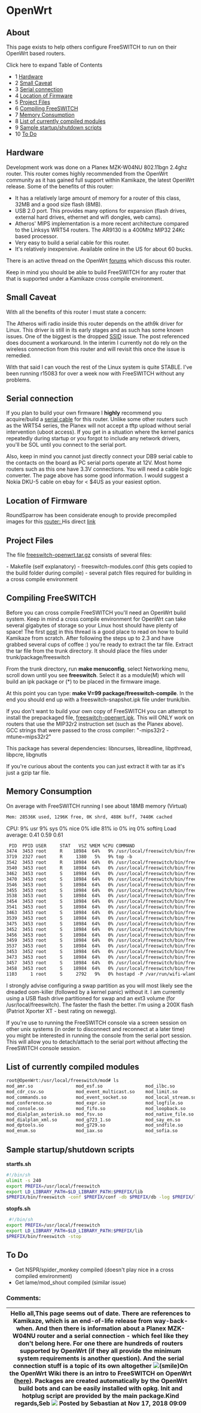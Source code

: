 
# OpenWrt



## About

This page exists to help others configure FreeSWITCH to run on their OpenWrt based routers.

Click here to expand Table of Contents

* 1 [Hardware](#hardware)
* 2 [Small Caveat](#small-caveat)
* 3 [Serial connection](#serial-connection)
* 4 [Location of Firmware](#location-of-firmware)
* 5 [Project Files](#project-files)
* 6 [Compiling FreeSWITCH](#compiling-freeswitch)
* 7 [Memory Consumption](#memory-consumption)
* 8 [List of currently compiled modules](#list-of-currently-compiled-modules)
* 9 [Sample startup/shutdown scripts](#sample-startupshutdown-scripts)
* 10 [To Do](#to-do)

## Hardware

Development work was done on a Planex MZK-W04NU 802.11bgn 2.4ghz router. This router comes highly recommended from the OpenWrt community as it has gained full support within Kamikaze, the latest OpenWrt release. Some of the benefits of this router:

* It has a relatively large amount of memory for a router of this class, 32MB and a good size flash (8MB).
* USB 2.0 port. This provides many options for expansion (flash drives, external hard drives, ethernet and wifi dongles, web cams).
* Atheros' MIPS implementation is a more recent architecture compared to the Linksys WRT54 routers. The AR9130 is a 400Mhz MIP32 24Kc based processor.
* Very easy to build a serial cable for this router.
* It's relatively inexpensive. Available online in the US for about 60 bucks.

There is an active thread on the OpenWrt [forums](http://forum.openwrt.org/viewtopic.php?id=18434&p=1) which discuss this router.

Keep in mind you should be able to build FreeSWITCH for any router that that is supported under a Kamikaze cross compile environment.

## Small Caveat

With all the benefits of this router I must state a concern:

The Atheros wifi radio inside this router depends on the ath9k driver for Linux. This driver is still in its early stages and as such has some known issues. One of the biggest is the dropped [SSID](http://forum.openwrt.org/viewtopic.php?pid=84464#p84464) issue. The post referenced does document a workaround. In the interim I currently not do rely on the wireless connection from this router and will revisit this once the issue is remedied.

With that said I can vouch the rest of the Linux system is quite STABLE. I've been running r15083 for over a week now with FreeSWITCH without any problems.

## Serial connection

If you plan to build your own firmware I **highly** recommend you acquire/build a [serial cable](http://www.nslu2-linux.org/wiki/HowTo/AddASerialPort) for this router. Unlike some other routers such as the WRT54 series, the Planex will not accept a tftp upload without serial intervention (uboot access). If you get in a situation where the kernel panics repeatedly during startup or you forgot to include any network drivers, you'll be SOL until you connect to the serial port.

Also, keep in mind you cannot just directly connect your DB9 serial cable to the contacts on the board as PC serial ports operate at 12V. Most home routers such as this one have 3.3V connections. You will need a cable logic converter. The page above has some good information. I would suggest a Nokia DKU-5 cable on ebay for \< $4US as your easiest option.

## Location of Firmware

RoundSparrow has been considerate enough to provide precompiled images for this [router: ](http://forum.openwrt.org/viewtopic.php?id=19475)
His direct [link](http://sites.google.com/a/roundsparrow.com/openwrt%5Fap81/)

## Project Files

The file [freeswitch-openwrt.tar.gz](http://files.freeswitch.org/freeswitch-openwrt.tar.gz) consists of several files:

\- Makefile (self explanatory)
\- freeswitch-modules.conf (this gets copied to the build folder during compile)
\- several patch files required for building in a cross compile environment

## Compiling FreeSWITCH

Before you can cross compile FreeSWITCH you'll need an OpenWrt build system. Keep in mind a cross compile environment for OpenWrt can take several gigabytes of storage so your Linux host should have plenty of space! The first [post](http://forum.openwrt.org/viewtopic.php?id=9180) in this thread is a good place to read on how to build Kamikaze from scratch. After following the steps up to 2.3 and have grabbed several cups of coffee :) you're ready to extract the tar file. Extract the tar file from the trunk directory. It should place the files under trunk/package/freeswitch

From the trunk directory, run **make menuconfig**, select Networking menu, scroll down until you see **freeswitch**. Select it as a module(M) which will build an ipk package or (\*) to be placed in the firmware image.

At this point you can type: **make V=99 package/freeswitch-compile**. In the end you should end up with a freeswitch-snapshot.ipk file under trunk/bin.

If you don't want to build your own copy of FreeSWITCH you can attempt to install the prepackaged file, [freeswitch-openwrt.ipk](http://files.freeswitch.org/freeswitch-openwrt%5Fmips.ipk). This will ONLY work on routers that use the MIP32r2 instruction set (such as the Planex above). GCC strings that were passed to the cross compiler: "-mips32r2 -mtune=mips32r2"

This package has several dependencies: libncurses, libreadline, libpthread, libpcre, libgnutls

If you're curious about the contents you can just extract it with tar as it's just a gzip tar file.

## Memory Consumption

On average with FreeSWITCH running I see about 18MB memory (Virtual)

```xml
Mem: 28536K used, 1296K free, 0K shrd, 488K buff, 7440K cached
```

CPU: 9% usr 9% sys 0% nice 0% idle 81% io 0% irq 0% softirq Load average: 0.41 0.59 0.61

```xml
 PID  PPID USER     STAT   VSZ %MEM %CPU COMMAND
3474  3453 root     R    18984  64%   9% /usr/local/freeswitch/bin/freeswitch
3719  2327 root     R     1380   5%   9% top -b
3542  3453 root     R    18984  64%   0% /usr/local/freeswitch/bin/freeswitch
3540  3453 root     R    18984  64%   0% /usr/local/freeswitch/bin/freeswitch
3462  3453 root     S    18984  64%   0% /usr/local/freeswitch/bin/freeswitch
3470  3453 root     S    18984  64%   0% /usr/local/freeswitch/bin/freeswitch
3546  3453 root     S    18984  64%   0% /usr/local/freeswitch/bin/freeswitch
3455  3453 root     S    18984  64%   0% /usr/local/freeswitch/bin/freeswitch
3538  3453 root     S    18984  64%   0% /usr/local/freeswitch/bin/freeswitch
3454  3453 root     S    18984  64%   0% /usr/local/freeswitch/bin/freeswitch
3541  3453 root     S    18984  64%   0% /usr/local/freeswitch/bin/freeswitch
3463  3453 root     S    18984  64%   0% /usr/local/freeswitch/bin/freeswitch
3539  3453 root     S    18984  64%   0% /usr/local/freeswitch/bin/freeswitch
3475  3453 root     S    18984  64%   0% /usr/local/freeswitch/bin/freeswitch
3452  3451 root     S    18984  64%   0% /usr/local/freeswitch/bin/freeswitch
3456  3453 root     S    18984  64%   0% /usr/local/freeswitch/bin/freeswitch
3459  3453 root     S    18984  64%   0% /usr/local/freeswitch/bin/freeswitch
3537  3453 root     S    18984  64%   0% /usr/local/freeswitch/bin/freeswitch
3453  3452 root     S    18984  64%   0% /usr/local/freeswitch/bin/freeswitch
3473  3453 root     S    18984  64%   0% /usr/local/freeswitch/bin/freeswitch
3457  3453 root     S    18984  64%   0% /usr/local/freeswitch/bin/freeswitch
3458  3453 root     S    18984  64%   0% /usr/local/freeswitch/bin/freeswitch
1103     1 root     S     2792   9%   0% hostapd -P /var/run/wifi-wlan0.pid -B
```

I strongly advise configuring a swap partition as you will most likely see the dreaded oom-killer (followed by a kernel panic) without it. I am currently using a USB flash drive partitioned for swap and an ext3 volume (for /usr/local/freeswitch). The faster the flash the better. I'm using a 200X flash (Patriot Xporter XT - best rating on newegg).

If you're use to running the FreeSWITCH console via a screen session on other unix systems (in order to disconnect and reconnect at a later time) you might be interested in running the console from the serial port session. This will allow you to detach/attach to the serial port without affecting the FreeSWITCH console session.

## List of currently compiled modules

```bash
root@OpenWrt:/usr/local/freeswitch/mod# ls
mod_amr.so                mod_esf.so                mod_ilbc.so                mod_speex.so
mod_cdr_csv.so            mod_event_multicast.so    mod_limit.so               mod_syslog.so
mod_commands.so           mod_event_socket.so       mod_local_stream.so        mod_tone_stream.so
mod_conference.so         mod_expr.so               mod_logfile.so             mod_voicemail.so
mod_console.so            mod_fifo.so               mod_loopback.so            mod_voipcodecs.so
mod_dialplan_asterisk.so  mod_fsv.so                mod_native_file.so         mod_xml_cdr.so
mod_dialplan_xml.so       mod_g723_1.so             mod_say_en.so              mod_xml_curl.so
mod_dptools.so            mod_g729.so               mod_sndfile.so             mod_xml_rpc.so
mod_enum.so               mod_iax.so                mod_sofia.so
```

## Sample startup/shutdown scripts

 **startfs.sh**

```bash
#!/bin/sh
ulimit -s 240
export PREFIX=/usr/local/freeswitch
export LD_LIBRARY_PATH=$LD_LIBRARY_PATH:$PREFIX/lib
$PREFIX/bin/freeswitch -conf $PREFIX/conf -db $PREFIX/db -log $PREFIX/log

```


**stopfs.sh**

```bash
 #!/bin/sh
export PREFIX=/usr/local/freeswitch
export LD_LIBRARY_PATH=$LD_LIBRARY_PATH:$PREFIX/lib
$PREFIX/bin/freeswitch -stop
```


## To Do

* Get NSPR/spider\_monkey compiled (doesn't play nice in a cross compiled environment)
* Get lame/mod\_shout compiled (similar issue)

 ### Comments:

| Hello all,This page seems out of date. There are references to Kamikaze, which is an end-of-life release from way-back-when. And then there is information about a Planex MZK-W04NU router and a serial connection - which feel like they don't belong here. For one there are hundreds of routers supported by OpenWrt (if they all provide the minimum system requirements is another question). And the serial connection stuff is a topic of its own altogether ![(smile)](/images/icons/emoticons/smile.svg)On the OpenWrt Wiki there is an intro to FreeSWITCH on OpenWrt ([here](https://openwrt.org/docs/guide-user/services/voip/freeswitch)). Packages are created automatically by the OpenWrt build bots and can be easily installed with opkg. Init and hotplug script are provided by the main package.Kind regards,Seb ![](/images/icons/contenttypes/comment_16.png) Posted by Sebastian at Nov 17, 2018 09:09 |
| ---------------------------------------------------------------------------------------------------------------------------------------------------------------------------------------------------------------------------------------------------------------------------------------------------------------------------------------------------------------------------------------------------------------------------------------------------------------------------------------------------------------------------------------------------------------------------------------------------------------------------------------------------------------------------------------------------------------------------------------------------------------------------------------------------------------------------------------------------------------------------------------------------------------------------- |


